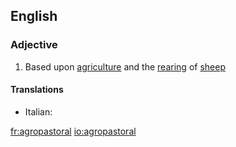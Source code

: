==English==

===Adjective===
{{en-adj|-}}

# Based upon [[agriculture]] and the [[rearing]] of [[sheep]]

====Translations====
{{trans-top|based upon agriculture and the rearing of sheep}}
* Italian: {{t-|it|agropastorale}}
{{trans-mid}}
{{trans-bottom}}

[[fr:agropastoral]]
[[io:agropastoral]]